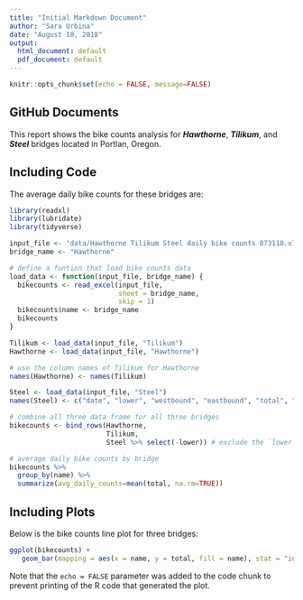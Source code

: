 ```yaml
---
title: "Initial Markdown Document"
author: "Sara Urbina"
date: "August 10, 2018"
output:
  html_document: default
  pdf_document: default
---
```


```r
knitr::opts_chunk$set(echo = FALSE, message=FALSE)
```

## GitHub Documents

This report shows the bike counts analysis for **_Hawthorne_**, **_Tilikum_**, and **_Steel_** bridges located in Portlan, Oregon. 

## Including Code

The average daily bike counts for these bridges are:

```r
library(readxl)
library(lubridate)
library(tidyverse)

input_file <- "data/Hawthorne Tilikum Steel daily bike counts 073118.xlsx"
bridge_name <- "Hawthorne"

# define a funtion that load bike counts data
load_data <- function(input_file, bridge_name) {
  bikecounts <- read_excel(input_file,
                           sheet = bridge_name,
                           skip = 1)
  bikecounts$name <- bridge_name
  bikecounts
}

Tilikum <- load_data(input_file, "Tilikum")
Hawthorne <- load_data(input_file, "Hawthorne")

# use the column names of Tilikum for Hawthorne
names(Hawthorne) <- names(Tilikum)

Steel <- load_data(input_file, "Steel")
names(Steel) <- c("date", "lower", "westbound", "eastbound", "total", "name")

# combine all three data frame for all three bridges
bikecounts <- bind_rows(Hawthorne, 
                        Tilikum, 
                        Steel %>% select(-lower)) # exclude the `lower` col in Steel data frame

# average daily bike counts by bridge
bikecounts %>% 
  group_by(name) %>% 
  summarize(avg_daily_counts=mean(total, na.rm=TRUE))
```

## Including Plots

Below is the bike counts line plot for three bridges:

```r
ggplot(bikecounts) +
   geom_bar(mapping = aes(x = name, y = total, fill = name), stat = "identity")
```

Note that the `echo = FALSE` parameter was added to the code chunk to prevent printing of the R code that generated the plot.
